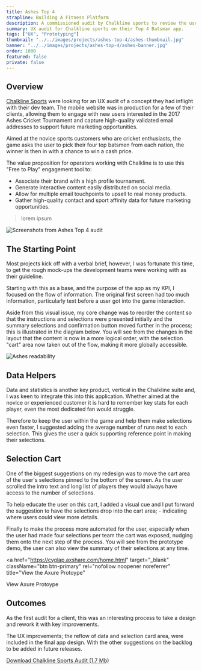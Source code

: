 ```yaml
---
title: Ashes Top 4
strapline: Building A Fitness Platform
description: A commissioned audit by Chalkline sports to review the user experience of a new cricket focused game.
summary: UX audit for Chalkline sports on their Top 4 Batsman app.
tags: ["UX", "Prototyping"]
thumbnail: "../../images/projects/ashes-top-4/ashes-thumbnail.jpg"
banner: "../../images/projects/ashes-top-4/ashes-banner.jpg"
order: 1000
featured: false
private: false
---
```


## Overview

[Chalkline Sports](http://chalklinesports.com/ "Chalkline Sports") were looking for an UX audit of a concept they had inflight with their dev team. The mobile website was in production for a few of their clients, allowing them to engage with new users interested in the 2017 Ashes Cricket Tournament and capture high-quality validated email addresses to support future marketing opportunities.

Aimed at the novice sports customers who are cricket enthusiasts, the game asks the user to pick their four top batsmen from each nation, the winner is then in with a chance to win a cash price.

The value proposition for operators working with Chalkline is to use this "Free to Play" engagement tool to:

- Associate their brand with a high profile tournament.
- Generate interactive content easily distributed on social media.
- Allow for multiple email touchpoints to upsell to real money products.
- Gather high-quality contact and sport affinity data for future marketing opportunities.

<BlockQuote caption="Andy was here">
lorem ipsum
</BlockQuote>

![Screenshots from Ashes Top 4 audit](../../images/projects/ashes-top-4/ashes-top-4-screens.jpg)


## The Starting Point

Most projects kick off with a verbal brief, however, I was fortunate this time, to get the rough mock-ups the development teams were working with as their guideline.

Starting with this as a base, and the purpose of the app as my KPI, I focused on the flow of information. The original first screen had too much information, particularly text before a user got into the game interaction.

Aside from this visual issue, my core change was to reorder the content so that the instructions and selections were presented initially and the summary selections and confirmation button moved further in the process; this is illustrated in the diagram below. You will see from the changes in the layout that the content is now in a more logical order, with the selection "cart" area now taken out of the flow, making it more globally accessible.

![Ashes readability](../../images/projects/ashes-top-4/ashes-readability.jpg)

## Data Helpers

Data and statistics is another key product, vertical in the Chalkline suite and, I was keen to integrate this into this application. Whether aimed at the novice or experienced customer it is hard to remember key stats for each player, even the most dedicated fan would struggle.

Therefore to keep the user within the game and help them make selections even faster, I suggested adding the average number of runs next to each selection. This gives the user a quick supporting reference point in making their selections.

<YouTube id="https://www.youtube.com/watch?v=pD6rCaDy64A" />

## Selection Cart

One of the biggest suggestions on my redesign was to move the cart area of the user's selections pinned to the bottom of the screen. As the user scrolled the intro text and long list of players they would always have access to the number of selections.

To help educate the user on this cart, I added a visual cue and I put forward the suggestion to have the selections drop into the cart area; - indicating where users could view more details.

Finally to make the process more automated for the user, especially when the user had made four selections per team the cart was exposed, nudging them onto the next step of the process. You will see from the prototype demo, the user can also view the summary of their selections at any time.

<a
  href="https://cyglap.axshare.com/home.html"
  target="_blank"
  className="btn btn-primary"
  rel="nofollow noopener noreferrer"
  title="View the Axure Protoype"
>
  View Axure Protoype
</a>

## Outcomes

As the first audit for a client, this was an interesting process to take a design and rework it with key improvements.

The UX improvements; the reflow of data and selection card area, were included in the final app design. With the other suggestions on the backlog to be added in future releases.

[Download Chalkline Sports Audit (1.7 Mb)](../../assets/chalksport-ashes-audit.pptx "Download the Chalkline Sports Audit")
